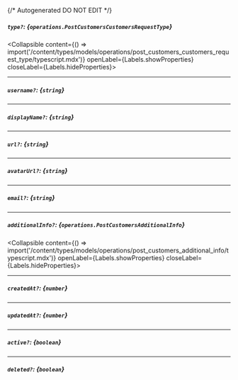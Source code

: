 {/* Autogenerated DO NOT EDIT  */}

##### `type?`: *{`operations.PostCustomersCustomersRequestType`}*
<Collapsible content={() => import('/content/types/models/operations/post_customers_customers_request_type/typescript.mdx')} openLabel={Labels.showProperties} closeLabel={Labels.hideProperties}>
</Collapsible>

---
##### `username?`: *{`string`}*

---
##### `displayName?`: *{`string`}*

---
##### `url?`: *{`string`}*

---
##### `avatarUrl?`: *{`string`}*

---
##### `email?`: *{`string`}*

---
##### `additionalInfo?`: *{`operations.PostCustomersAdditionalInfo`}*
<Collapsible content={() => import('/content/types/models/operations/post_customers_additional_info/typescript.mdx')} openLabel={Labels.showProperties} closeLabel={Labels.hideProperties}>
</Collapsible>

---
##### `createdAt?`: *{`number`}*

---
##### `updatedAt?`: *{`number`}*

---
##### `active?`: *{`boolean`}*

---
##### `deleted?`: *{`boolean`}*


